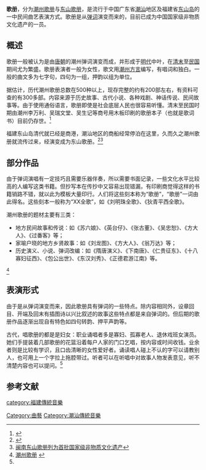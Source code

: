 {{中国非物质文化遗产 |
名称 = 歌册 |
图片 = |
申报地区或单位 = [[福建省|福建省]][[东山县|东山县]]<br />[[广东省|广东省]][[潮州市|潮州市]] |
序号 = 270 |
编号项目 = V-34 |
登录时间 = 2008年 |
备注 =  |
分类 = 曲艺 |
|省区市1 = 福建
|省区市2 = 广东
}}


'''歌册'''，分为[[潮州歌册|潮州歌册]]与[[东山歌册|东山歌册]]，是流行于中国广东省[[潮汕|潮汕]]地区及福建省[[东山岛|东山岛]]的一中民间曲艺表演方式。歌册是从[[弹词|弹词]]演变而来的，目前已成为中国国家级非物质文化遗产的一员。

==概述==
歌册一般被认为是由[[唐朝|唐朝]]的潮州弹词演变而成，并形成于[[明代|明代]]中叶，在[[清末|清末]]至[[中華民國|民国]]期间尤为繁盛。歌册表演者一般为女性，歌文用[[潮州方言|潮州方言]]编写，有唱词和独白。一般的曲文多为七字句，四句为一组，押韵以组为单位。

据估计，历代潮州歌册总数在500种以上，现存完整的约有200部左右，有资料可查的有300多部。内容来源于历史故事、古代小说、各种戏剧、神话传说、民间故事等。由于使用通俗语言，歌册即使是社会底层人民也很容易听懂。清末至民国时期由潮州李万利、吴瑞文堂、吴生记等商号用木板印刷的歌册本子（也就是歌词书）目前仍存世。<ref>{{Cite web |url=http://www.gd.gov.cn/gdgk/whds/200804/t20080423_51942.htm |title=潮汕歌册：远去的说唱文学 流行500多年深深扎根民间 |accessdate=2010-07-24 |archive-date=2009-01-05 |archive-url=https://web.archive.org/web/20090105004021/http://www.gd.gov.cn/gdgk/whds/200804/t20080423_51942.htm |dead-url=no }}</ref>

福建东山岛清代就已经是商港，潮汕地区的商船经常停泊在这里，久而久之潮州歌册就流传过来，经演变成为东山歌册。<ref>{{Cite web |url=http://www.chaoju.com/cz-yiyue/dangczgecechuan.html |title=当潮州歌册传入东山岛…… |accessdate=2010-07-28 |archive-date=2012-02-03 |archive-url=https://web.archive.org/web/20120203051323/http://www.chaoju.com/cz-yiyue/dangczgecechuan.html |dead-url=no }}</ref><ref>[http://www.gscn.com.cn/Get/wenhua/076616161358024_60.htm 闽南东山歌册列为首批国家级非物质文化遗产]{{dead link|date=2018年3月 |bot=InternetArchiveBot |fix-attempted=yes }}</ref>

==部分作品==
由于弹词演唱有一定技巧且需要乐器伴奏，所以需要书面记录，一些文化水平比较高的人编写这类书籍。但抄写本在传抄中又容易出现错漏，有印刷商觉得这样的书籍销路不错，就以此为模板大量印行。人们将这些刻本称为“歌册”，“歌册”一词由此得名。这些刻本一般称为“XX全歌”，如《刘明珠全歌》、《狄青平西全歌》。

潮州歌册的题材主要有三类：
*地方民间故事和传说：如《苏六娘》、《英台仔》、《张古董》、《吴忠恕》、《方大人》、《过番客》等；
*家喻户晓的地方乡贤故事：如《刘龙图》、《方大人》、《翁万达》等；
*历史演义、小说、弹词改编：如《隋唐演义》、《下南唐》、《仁贵征东》、《十八寡妇征西》、《包公出世》、《东汉刘秀》、《正德君游江南》等。
<ref name="czgc">[http://www.cyxxg.com/csfq/shxs/041727362246.html 潮州歌册] {{webarchive|url=https://archive.is/20130425154107/http://www.cyxxg.com/csfq/shxs/041727362246.html |date=2013-04-25 }}</ref>

==表演形式==
由于是从弹词演变而来，因此歌册具有弹词的一些特点。除内容相同外，设章回目、开端及回末有插图诗以兴比叙述的故事这些特点都是来自弹词的。但后期的歌册作品逐渐出现自有特色如四句转韵、押平声韵等。

古代，唱歌册的都是是妇女：职业诵唱者多是寡妇、孤寡老人、退休戏班女演员。她们手提装着几部歌册的花篮沿着每户人家的门口乞唱，按内容或时间收钱。业余者则是比较有学识，且口齿清晰的女性爱好者。诵读唱人碰上不认的字可以请教别人，也可用上一个字拉上拖腔带过。听者可以在听唱中对故事人物发表意见，听不清楚内容也可以提问。<ref name="czgc"/>

==参考文献==
<div class="references-small">
<references></references>
</div>
[[Category:曲藝|Category:曲藝]]
[[category:福建傳統音樂|category:福建傳統音樂]]
[[Category:潮汕傳統音樂|Category:潮汕傳統音樂]]